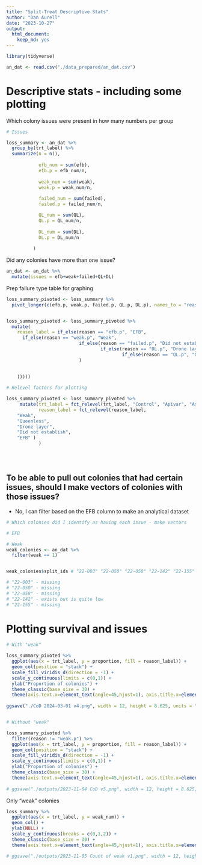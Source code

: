 ```yaml
---
title: "Split-Treat Descriptive Stats"
author: "Dan Aurell"
date: "2023-10-27"
output:   
  html_document: 
    keep_md: yes
---
```


```r
library(tidyverse)
```

```r
an_dat <- read.csv("./data_prepared/an_dat.csv")
```


# Descriptive stats - including some plotting
Which colony issues were present in how many numbers per group

```r
# Issues

loss_summary <- an_dat %>% 
  group_by(trt_label) %>% 
  summarize(n = n(),
            
            efb_num = sum(efb),
            efb.p = efb_num/n,
            
            weak_num = sum(weak),
            weak.p = weak_num/n,
            
            failed_num = sum(failed),
            failed.p = failed_num/n,

            QL_num = sum(QL),
            QL.p = QL_num/n,
            
            DL_num = sum(DL),
            DL.p = DL_num/n
            
          )

```

Did any colonies have more than one issue?
```r
an_dat <- an_dat %>% 
  mutate(issues = efb+weak+failed+QL+DL)
```



Prep failure type table for graphing
```r
loss_summary_pivoted <- loss_summary %>% 
  pivot_longer(c(efb.p, weak.p, failed.p, QL.p, DL.p), names_to = "reason", values_to = "proportion") 


loss_summary_pivoted <- loss_summary_pivoted %>% 
  mutate(
    reason_label = if_else(reason == "efb.p", "EFB",
      if_else(reason == "weak.p", "Weak",
                           if_else(reason == "failed.p", "Did not establish",
                                   if_else(reason == "DL.p", "Drone layer",
                                           if_else(reason == "QL.p", "Queenless", "NA"
                           )
    
    
    )))))

# Relevel factors for plotting

loss_summary_pivoted <- loss_summary_pivoted %>%
     mutate(trt_label = fct_relevel(trt_label, "Control", "Apivar", "Amitraz E.C.", "OA Dribble", "5x OA Dribble", "OA Vapor", "HopGuard"),
            reason_label = fct_relevel(reason_label,
    "Weak",
    "Queenless",
    "Drone layer", 
    "Did not establish", 
    "EFB" )
            )





```


## To be able to pull out colonies that had certain issues, should I make vectors of colonies with those issues?

- No, I can filter based on the EFB column to make an analytical dataset

```r
# Which colonies did I identify as having each issue - make vectors

# EFB

# Weak
weak_colonies <- an_dat %>% 
  filter(weak == 1)


weak_colonies$split_ids # "22-003" "22-050" "22-058" "22-142" "22-155"

# "22-003" - missing
# "22-050" - missing
# "22-058" - missing
# "22-142" - exists but is quite low 
# "22-155" - missing

```





# Plotting survival and issues

```r
# With "weak"

loss_summary_pivoted %>% 
  ggplot(aes(x = trt_label, y = proportion, fill = reason_label)) +
  geom_col(position = "stack") +
  scale_fill_viridis_d(direction = -1) +
  scale_y_continuous(limits = c(0,1)) + 
  ylab("Proportion of colonies") +
  theme_classic(base_size = 30) + 
  theme(axis.text.x=element_text(angle=45,hjust=1), axis.title.x=element_blank(), legend.title = element_blank())
  
ggsave("./CoD 2024-03-01 v4.png", width = 12, height = 8.625, units = "in")


# Without "weak"

loss_summary_pivoted %>% 
  filter(reason != "weak.p") %>% 
  ggplot(aes(x = trt_label, y = proportion, fill = reason_label)) +
  geom_col(position = "stack") +
  scale_fill_viridis_d(direction = -1) +
  scale_y_continuous(limits = c(0,1)) + 
  ylab("Proportion of colonies") +
  theme_classic(base_size = 30) + 
  theme(axis.text.x=element_text(angle=45,hjust=1), axis.title.x=element_blank(), legend.title = element_blank())
  
# ggsave("./outputs/2023-11-04 CoD v5.png", width = 12, height = 8.625, units = "in")


```


Only "weak" colonies

```r

loss_summary %>% 
  ggplot(aes(x = trt_label, y = weak_num)) +
  geom_col() +
  ylab(NULL) +
  scale_y_continuous(breaks = c(0,1,2)) +
  theme_classic(base_size = 30) + 
  theme(axis.text.x=element_text(angle=45,hjust=1), axis.title.x=element_blank(), legend.title = element_blank())

# ggsave("./outputs/2023-11-05 Count of weak v1.png", width = 12, height = 4, units = "in")
```



